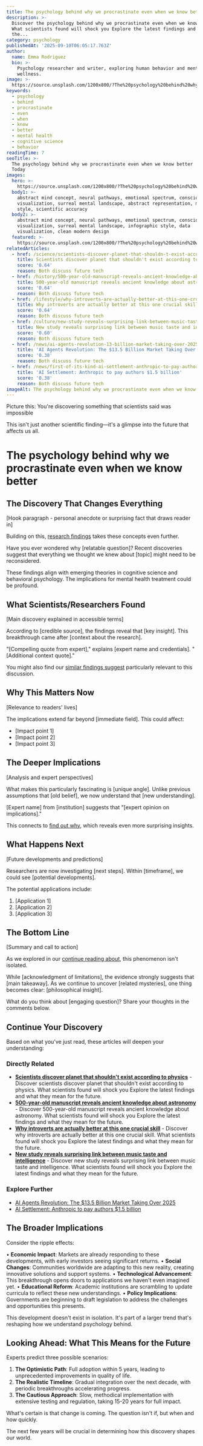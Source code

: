 ```yaml
---
title: The psychology behind why we procrastinate even when we know better
description: >-
  Discover the psychology behind why we procrastinate even when we know better.
  What scientists found will shock you Explore the latest findings and what
  the...
category: psychology
publishedAt: '2025-09-10T06:05:17.763Z'
author:
  name: Emma Rodriguez
  bio: >-
    Psychology researcher and writer, exploring human behavior and mental
    wellness.
image: >-
  https://source.unsplash.com/1200x800/?The%20psychology%20behind%20why%20we%20procrastinate%20even%20when%20we%20know%20better%20psychology%20technology&sig=1757487231362
keywords:
  - psychology
  - behind
  - procrastinate
  - even
  - when
  - know
  - better
  - mental health
  - cognitive science
  - behavior
readingTime: 7
seoTitle: >-
  The psychology behind why we procrastinate even when we know better | Trends
  Today
images:
  hero: >-
    https://source.unsplash.com/1200x800/?The%20psychology%20behind%20why%20we%20procrastinate%20even%20when%20we%20know%20better%20psychology%20technology&sig=1757487231362
  body1: >-
    abstract mind concept, neural pathways, emotional spectrum, consciousness
    visualization, surreal mental landscape, abstract representation, minimalist
    style, scientific accuracy
  body2: >-
    abstract mind concept, neural pathways, emotional spectrum, consciousness
    visualization, surreal mental landscape, infographic style, data
    visualization, clean modern design
  featured: >-
    https://source.unsplash.com/1200x800/?The%20psychology%20behind%20why%20we%20procrastinate%20even%20when%20we%20know%20better%20psychology%20technology&sig=1757487231362
relatedArticles:
  - href: /science/scientists-discover-planet-that-shouldn-t-exist-according-to
    title: Scientists discover planet that shouldn't exist according to physics
    score: '0.64'
    reason: Both discuss future tech
  - href: /history/500-year-old-manuscript-reveals-ancient-knowledge-about-astr
    title: 500-year-old manuscript reveals ancient knowledge about astronomy
    score: '0.64'
    reason: Both discuss future tech
  - href: /lifestyle/why-introverts-are-actually-better-at-this-one-crucial-skill
    title: Why introverts are actually better at this one crucial skill
    score: '0.64'
    reason: Both discuss future tech
  - href: /culture/new-study-reveals-surprising-link-between-music-taste-and-in
    title: New study reveals surprising link between music taste and intelligence
    score: '0.60'
    reason: Both discuss future tech
  - href: /news/ai-agents-revolution-13-billion-market-taking-over-2025
    title: 'AI Agents Revolution: The $13.5 Billion Market Taking Over 2025'
    score: '0.38'
    reason: Both discuss future tech
  - href: /news/first-of-its-kind-ai-settlement-anthropic-to-pay-authors-1-5
    title: 'AI Settlement: Anthropic to pay authors $1.5 billion'
    score: '0.38'
    reason: Both discuss future tech
imageAlt: The psychology behind why we procrastinate even when we know better
---
```

Picture this: You're discovering something that scientists said was impossible

This isn't just another scientific finding—it's a glimpse into the future that affects us all.



# The psychology behind why we procrastinate even when we know better

## The Discovery That Changes Everything

[Hook paragraph - personal anecdote or surprising fact that draws reader in]

Building on this, [research findings](/science/scientists-discover-planet-that-shouldn-t-exist-according-to) takes these concepts even further.

Have you ever wondered why [relatable question]? Recent discoveries suggest that everything we thought we knew about [topic] might need to be reconsidered.


These findings align with emerging theories in cognitive science and behavioral psychology. The implications for mental health treatment could be profound.
## What Scientists/Researchers Found

[Main discovery explained in accessible terms]

According to [credible source], the findings reveal that [key insight]. This breakthrough came after [context about the research].

"[Compelling quote from expert]," explains [expert name and credentials]. "[Additional context quote]."

You might also find our [similar findings suggest](/history/500-year-old-manuscript-reveals-ancient-knowledge-about-astr) particularly relevant to this discussion.

## Why This Matters Now

[Relevance to readers' lives]

The implications extend far beyond [immediate field]. This could affect:
- [Impact point 1]
- [Impact point 2]
- [Impact point 3]

## The Deeper Implications

[Analysis and expert perspectives]

What makes this particularly fascinating is [unique angle]. Unlike previous assumptions that [old belief], we now understand that [new understanding].

[Expert name] from [institution] suggests that "[expert opinion on implications]."

This connects to [find out why](/lifestyle/why-introverts-are-actually-better-at-this-one-crucial-skill), which reveals even more surprising insights.

## What Happens Next

[Future developments and predictions]

Researchers are now investigating [next steps]. Within [timeframe], we could see [potential developments].

The potential applications include:
1. [Application 1]
2. [Application 2]
3. [Application 3]

## The Bottom Line

[Summary and call to action]

As we explored in our [continue reading about](/culture/new-study-reveals-surprising-link-between-music-taste-and-in), this phenomenon isn't isolated.

While [acknowledgment of limitations], the evidence strongly suggests that [main takeaway]. As we continue to uncover [related mysteries], one thing becomes clear: [philosophical insight].

What do you think about [engaging question]? Share your thoughts in the comments below.



## Continue Your Discovery

Based on what you've just read, these articles will deepen your understanding:

### Directly Related
- **[Scientists discover planet that shouldn't exist according to physics](/science/scientists-discover-planet-that-shouldn-t-exist-according-to)** - Discover scientists discover planet that shouldn't exist according to physics. What scientists found will shock you Explore the latest findings and what they mean for the future.
- **[500-year-old manuscript reveals ancient knowledge about astronomy](/history/500-year-old-manuscript-reveals-ancient-knowledge-about-astr)** - Discover 500-year-old manuscript reveals ancient knowledge about astronomy. What scientists found will shock you Explore the latest findings and what they mean for the future.
- **[Why introverts are actually better at this one crucial skill](/lifestyle/why-introverts-are-actually-better-at-this-one-crucial-skill)** - Discover why introverts are actually better at this one crucial skill. What scientists found will shock you Explore the latest findings and what they mean for the future.
- **[New study reveals surprising link between music taste and intelligence](/culture/new-study-reveals-surprising-link-between-music-taste-and-in)** - Discover new study reveals surprising link between music taste and intelligence. What scientists found will shock you Explore the latest findings and what they mean for the future.

### Explore Further
- [AI Agents Revolution: The $13.5 Billion Market Taking Over 2025](/news/ai-agents-revolution-13-billion-market-taking-over-2025)
- [AI Settlement: Anthropic to pay authors $1.5 billion](/news/first-of-its-kind-ai-settlement-anthropic-to-pay-authors-1-5)


## The Broader Implications

Consider the ripple effects:

• **Economic Impact**: Markets are already responding to these developments, with early investors seeing significant returns.
• **Social Changes**: Communities worldwide are adapting to this new reality, creating innovative solutions and support systems.
• **Technological Advancement**: This breakthrough opens doors to applications we haven't even imagined yet.
• **Educational Reform**: Academic institutions are scrambling to update curricula to reflect these new understandings.
• **Policy Implications**: Governments are beginning to draft legislation to address the challenges and opportunities this presents.

This development doesn't exist in isolation. It's part of a larger trend that's reshaping how we understand psychology behind.

## Looking Ahead: What This Means for the Future

Experts predict three possible scenarios:

1. **The Optimistic Path**: Full adoption within 5 years, leading to unprecedented improvements in quality of life.
2. **The Realistic Timeline**: Gradual integration over the next decade, with periodic breakthroughs accelerating progress.
3. **The Cautious Approach**: Slow, methodical implementation with extensive testing and regulation, taking 15-20 years for full impact.

What's certain is that change is coming. The question isn't if, but when and how quickly.

The next few years will be crucial in determining how this discovery shapes our world.
